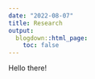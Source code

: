 ```yaml
---
date: "2022-08-07"
title: Research
output:
  blogdown::html_page:
    toc: false
---
```


Hello there!